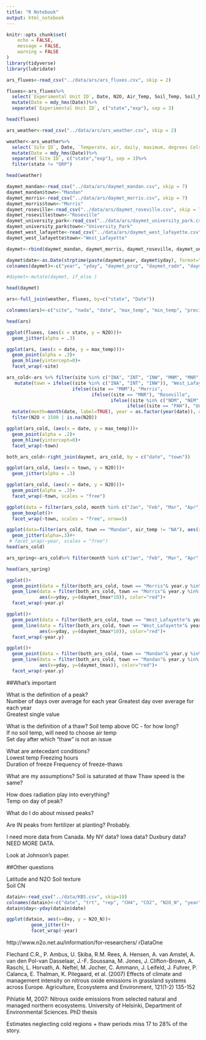 ```yaml
---
title: "R Notebook"
output: html_notebook
---
```


```r
knitr::opts_chunk$set(
	echo = FALSE,
	message = FALSE,
	warning = FALSE
)
library(tidyverse)
library(lubridate)
```

```r
ars_fluxes<-read_csv("../data/ars/ars_fluxes.csv", skip = 2)

fluxes<-ars_fluxes%>%
  select(`Experimental Unit ID`, Date, N2O, Air_Temp, Soil_Temp, Soil_Moisture)%>%
  mutate(Date = mdy_hms(Date))%>%
  separate(`Experimental Unit ID`, c("state","exp"), sep = 3)

head(fluxes)
```

```r
ars_weather<-read_csv("../data/ars/ars_weather.csv", skip = 2)

weather<-ars_weather%>%
  select(`Site ID`, Date, `Temperate, air, daily, maximum, degrees Celsius`, `Temperate, air, daily, minimum, degrees Celsius`, Precip, `Total_Net_Radn`)%>%
  mutate(Date = mdy_hms(Date))%>%
  separate(`Site ID`, c("state","exp"), sep = 3)%>%
  filter(state != "ORP")

head(weather)
```
```r
daymet_mandan<-read_csv("../data/ars/daymet_mandan.csv", skip = 7)
daymet_mandan$town<-"Mandan"
daymet_morris<-read_csv("../data/ars/daymet_morris.csv", skip = 7)
daymet_morris$town<-"Morris"
daymet_roseville<-read_csv("../data/ars/daymet_roseville.csv", skip = 7)
daymet_roseville$town<-"Roseville"
daymet_university_park<-read_csv("../data/ars/daymet_university_park.csv", skip = 7)
daymet_university_park$town<-"University_Park"
daymet_west_lafayette<-read_csv("../data/ars/daymet_west_lafayette.csv", skip = 7)
daymet_west_lafayette$town<-"West_Lafayette"

daymet<-rbind(daymet_mandan, daymet_morris, daymet_roseville, daymet_university_park, daymet_west_lafayette)

daymet$date<-as.Date(strptime(paste(daymet$year, daymet$yday), format="%Y%j"))
colnames(daymet)<-c("year", "yday", "daymet_prcp", "daymet_radn", "daymet_tmax", "daymet_tmin", "town", "date")

#daymet<-mutate(daymet, if_else )

head(daymet)
```


```r
ars<-full_join(weather, fluxes, by=c("state", "Date"))

colnames(ars)<-c("site", "nada", "date", "max_temp", "min_temp", "precip", "radn", "exp", "N2O", "air_temp", "soil_temp", "soil_moisture")

head(ars)
```
```r

ggplot(fluxes, (aes(x = state, y = N2O)))+
  geom_jitter(alpha = .3)
```

```r
ggplot(ars, (aes(x = date, y = max_temp)))+
  geom_point(alpha = .3)+
  geom_hline(yintercept=0)+
  facet_wrap(~site)
```
```r
ars_cold<-ars %>% filter(site %in% c("INA", "INT", "INW", "MNM", "MNR", "NDM", "NEM", "NVN", "PAH"))%>%
   mutate(town = ifelse((site %in% c("INA", "INT", "INW")), "West_Lafayette",
                        ifelse((site == "MNM"), "Morris",
                               ifelse((site == "MNR"), "Roseville",
                                      ifelse((site %in% c("NDM", "NEM", "NVN")), "Mandan",
                                            ifelse((site == "PAH"), "University_Park", "NA"                                                                                           ))))))%>%
  mutate(month=month(date, label=TRUE), year = as.factor(year(date)), date = as.Date(date))%>%
  filter(N2O < 1500 | is.na(N2O)) 

ggplot(ars_cold, (aes(x = date, y = max_temp)))+
  geom_point(alpha = .2)+
  geom_hline(yintercept=0)+
  facet_wrap(~town)
```  

```r
both_ars_cold<-right_join(daymet, ars_cold, by = c("date", "town"))
```

```r
ggplot(ars_cold, (aes(x = town, y = N2O)))+
  geom_jitter(alpha = .3)
```
```r
ggplot(ars_cold, (aes(x = date, y = N2O)))+
  geom_point(alpha = .3)+
  facet_wrap(~town, scales = "free")
``` 
```r
ggplot(data = filter(ars_cold, month %in% c("Jan", "Feb", "Mar", "Apr", "May")) , aes(x=month, y=N2O, color = year))+
  geom_boxplot()+
  facet_wrap(~town, scales = "free", nrow=5)
```

```r
ggplot(data=filter(ars_cold, town == "Mandan", air_temp != "NA"), aes(x=air_temp, y=N2O, color = year))+
  geom_jitter(alpha=.3)#+
 # facet_wrap(~year, scales = "free")
head(ars_cold)
```

```r
ars_spring<-ars_cold%>% filter(month %in% c("Jan", "Feb", "Mar", "Apr", "May"))

head(ars_spring)

```

```r
ggplot()+
  geom_point(data = filter(both_ars_cold, town == "Morris"& year.y %in% c(2004:2008)), aes(x=yday, y=N2O))+
  geom_line(data = filter(both_ars_cold, town == "Morris"& year.y %in% c(2004:2008)),
            aes(x=yday, y=(daymet_tmax*10)), color="red")+
  facet_wrap(~year.y)
```  
```r
ggplot()+
  geom_point(data = filter(both_ars_cold, town == "West_Lafayette"& year.y %in% c(2004:2012)), aes(x=yday, y=N2O))+
  geom_line(data = filter(both_ars_cold, town == "West_Lafayette"& year.y %in% c(2004:2012)),
            aes(x=yday, y=(daymet_tmax*10)), color="red")+
  facet_wrap(~year.y)
```    

```r
ggplot()+
  geom_point(data = filter(both_ars_cold, town == "Mandan"& year.y %in% c(2004:2012)), aes(x=yday, y=N2O))+
  geom_line(data = filter(both_ars_cold, town == "Mandan"& year.y %in% c(2004:2012)),
            aes(x=yday, y=(daymet_tmax)), color="red")+
  facet_wrap(~year.y)
```  
##What's important  

What is the definition of a peak?  
  Number of days over average for each year
  Greatest day over average for each year  
  Greatest single value  
  
What is the definition of a thaw?
  Soil temp above 0C - for how long?  
  If no soil temp, will need to choose air temp  
  Set day after which "thaw" is not an issue  

What are antecedant conditions?  
  Lowest temp 
  Freezing hours  
  Duration of freeze
  Frequency of freeze-thaws  
  
What are my assumptions?
  Soil is saturated at thaw 
  Thaw speed is the same? 
  
How does radiation play into everything?  
Temp on day of peak?  

What do I do about missed peaks?  

Are IN peaks from fertilizer at planting? Probably.

I need more data from Canada.
My NY data?
Iowa data?
Duxbury data?
NEED MORE DATA.

Look at Johnson's paper.

##Other questions  

Latitude and N2O
Soil texture  
Soil CN  

```r
datain<-read_csv("../data/KBS.csv", skip=19)
colnames(datain)<-c("date", "trt", "rep", "CH4", "CO2", "N2O_N", "year", "temp", "crop")
datain$day<-yday(datain$date)
```

```r
ggplot(datain, aes(x=day, y = N2O_N))+
         geom_jitter()+
         facet_wrap(~year)
```
  
  
http://www.n2o.net.au/information/for-researchers/ rDataOne  

Flechard C.R., P. Ambus, U. Skiba, R.M. Rees, A. Hensen, A. van Amstel, A. van den Pol-van Dasselaar, J.-F. Soussana, M. Jones, J. Clifton-Brown, A. Raschi, L. Horvath, A. Neftel, M. Jocher, C. Ammann, J. Leifeld, J. Fuhrer, P. Calanca, E. Thalman, K. Pilegaard, et al. (2007) Effects of climate and management intensity on nitrous oxide emissions in grassland systems across Europe. Agriculture, Ecosystems and Environment, 121(1-2) 135-152  

Pihlatie M, 2007: Nitrous oxide emissions from selected natural and managed northern ecosystems. University of Helsinki, Department of Environmental Sciences. PhD thesis  

Estimates neglecting cold regions + thaw periods miss 17 to 28% of the story. 
  

